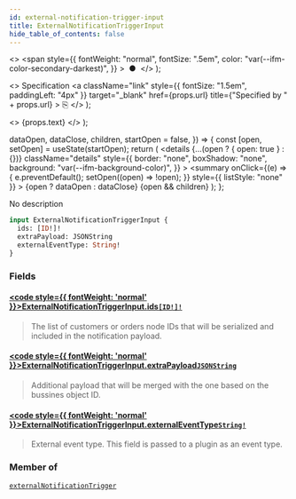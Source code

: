 ```yaml
---
id: external-notification-trigger-input
title: ExternalNotificationTriggerInput
hide_table_of_contents: false
---
```


  <>
    <span
      style={{
        fontWeight: "normal",
        fontSize: ".5em",
        color: "var(--ifm-color-secondary-darkest)",
      }}
    >
      &nbsp;●&nbsp;
    </span>
  </>
);

  <>
    Specification
    <a
      className="link"
      style={{ fontSize: "1.5em", paddingLeft: "4px" }}
      target="\_blank"
      href={props.url}
      title={"Specified by " + props.url}
    >
      ⎘
    </a>
  </>
);

  <>
    <span className={props.class}>{props.text}</span>
  </>
);


  dataOpen,
  dataClose,
  children,
  startOpen = false,
}) => {
  const [open, setOpen] = useState(startOpen);
  return (
    <details
      {...(open ? { open: true } : {})}
      className="details"
      style={{
        border: "none",
        boxShadow: "none",
        background: "var(--ifm-background-color)",
      }}
    >
      <summary
        onClick={(e) => {
          e.preventDefault();
          setOpen((open) => !open);
        }}
        style={{ listStyle: "none" }}
      >
        {open ? dataOpen : dataClose}
      </summary>
      {open && children}
    </details>
  );
};

No description

```graphql
input ExternalNotificationTriggerInput {
  ids: [ID!]!
  extraPayload: JSONString
  externalEventType: String!
}
```

### Fields

#### [<code style={{ fontWeight: 'normal' }}>ExternalNotificationTriggerInput.<b>ids</b></code>](#)<Bullet />[`[ID!]!`](../../../api-reference/miscellaneous/scalars/id) <Badge class="badge badge--secondary" text="non-null"/> <Badge class="badge badge--secondary" text="scalar"/>

> The list of customers or orders node IDs that will be serialized and included in the notification payload.

#### [<code style={{ fontWeight: 'normal' }}>ExternalNotificationTriggerInput.<b>extraPayload</b></code>](#)<Bullet />[`JSONString`](../../../api-reference/miscellaneous/scalars/jsonstring) <Badge class="badge badge--secondary" text="scalar"/>

> Additional payload that will be merged with the one based on the bussines object ID.

#### [<code style={{ fontWeight: 'normal' }}>ExternalNotificationTriggerInput.<b>externalEventType</b></code>](#)<Bullet />[`String!`](../../../api-reference/miscellaneous/scalars/string) <Badge class="badge badge--secondary" text="non-null"/> <Badge class="badge badge--secondary" text="scalar"/>

> External event type. This field is passed to a plugin as an event type.

### Member of

[`externalNotificationTrigger`](../../../api-reference/miscellaneous/mutations/external-notification-trigger) <Badge class="badge badge--secondary" text="mutation"/>
